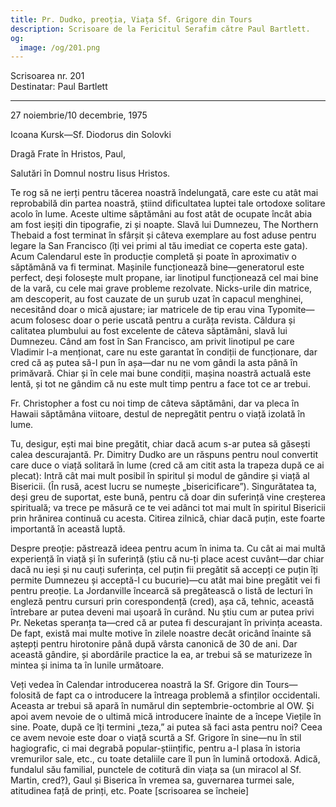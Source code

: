 ```yaml
---
title: Pr. Dudko, preoția, Viața Sf. Grigore din Tours
description: Scrisoare de la Fericitul Serafim către Paul Bartlett.
og:
  image: /og/201.png
---
```


<div style={{textAlign:'right', fontFamily:'monospace'}}>Scrisoarea nr. 201</div>
<div style={{textAlign:'left', fontFamily:'monospace'}}>Destinatar: Paul Bartlett</div>

---

27 noiembrie/10 decembrie, 1975

Icoana Kursk—Sf. Diodorus din Solovki

Dragă Frate în Hristos, Paul,

Salutări în Domnul nostru Iisus Hristos.

Te rog să ne ierți pentru tăcerea noastră îndelungată, care este cu atât mai reprobabilă din partea noastră, știind dificultatea luptei tale ortodoxe solitare acolo în lume. Aceste ultime săptămâni au fost atât de ocupate încât abia am fost ieșiți din tipografie, zi și noapte. Slavă lui Dumnezeu, The Northern Thebaid a fost terminat în sfârșit și câteva exemplare au fost aduse pentru legare la San Francisco (îți vei primi al tău imediat ce coperta este gata). Acum Calendarul este în producție completă și poate în aproximativ o săptămână va fi terminat. Mașinile funcționează bine—generatorul este perfect, deși folosește mult propane, iar linotipul funcționează cel mai bine de la vară, cu cele mai grave probleme rezolvate. Nicks-urile din matrice, am descoperit, au fost cauzate de un șurub uzat în capacul menghinei, necesitând doar o mică ajustare; iar matricele de tip erau vina Typomite—acum folosesc doar o perie uscată pentru a curăța revista. Căldura și calitatea plumbului au fost excelente de câteva săptămâni, slavă lui Dumnezeu. Când am fost în San Francisco, am privit linotipul pe care Vladimir l-a menționat, care nu este garantat în condiții de funcționare, dar cred că aș putea să-l pun în așa—dar nu ne vom gândi la asta până în primăvară. Chiar și în cele mai bune condiții, mașina noastră actuală este lentă, și tot ne gândim că nu este mult timp pentru a face tot ce ar trebui.

Fr. Christopher a fost cu noi timp de câteva săptămâni, dar va pleca în Hawaii săptămâna viitoare, destul de nepregătit pentru o viață izolată în lume.

Tu, desigur, ești mai bine pregătit, chiar dacă acum s-ar putea să găsești calea descurajantă. Pr. Dimitry Dudko are un răspuns pentru noul convertit care duce o viață solitară în lume (cred că am citit asta la trapeza după ce ai plecat): Intră cât mai mult posibil în spiritul și modul de gândire și viață al Bisericii. (În rusă, acest lucru se numește „bisericificare”). Singurătatea ta, deși greu de suportat, este bună, pentru că doar din suferință vine creșterea spirituală; va trece pe măsură ce te vei adânci tot mai mult în spiritul Bisericii prin hrănirea continuă cu acesta. Citirea zilnică, chiar dacă puțin, este foarte importantă în această luptă.

Despre preoție: păstrează ideea pentru acum în inima ta. Cu cât ai mai multă experiență în viață și în suferință (știu că nu-ți place acest cuvânt—dar chiar dacă nu ieși și nu cauți suferința, cel puțin fii pregătit să accepți ce puțin îți permite Dumnezeu și acceptă-l cu bucurie)—cu atât mai bine pregătit vei fi pentru preoție. La Jordanville încearcă să pregătească o listă de lecturi în engleză pentru cursuri prin corespondență (cred), așa că, tehnic, această întrebare ar putea deveni mai ușoară în curând. Nu știu cum ar putea privi Pr. Neketas speranța ta—cred că ar putea fi descurajant în privința aceasta. De fapt, există mai multe motive în zilele noastre decât oricând înainte să aștepți pentru hirotonire până după vârsta canonică de 30 de ani. Dar această gândire, și abordările practice la ea, ar trebui să se maturizeze în mintea și inima ta în lunile următoare.

Veți vedea în Calendar introducerea noastră la Sf. Grigore din Tours—folosită de fapt ca o introducere la întreaga problemă a sfinților occidentali. Aceasta ar trebui să apară în numărul din septembrie-octombrie al OW. Și apoi avem nevoie de o ultimă mică introducere înainte de a începe Viețile în sine. Poate, după ce îți termini „teza,” ai putea să faci asta pentru noi? Ceea ce avem nevoie este doar o viață scurtă a Sf. Grigore în sine—nu în stil hagiografic, ci mai degrabă popular-științific, pentru a-l plasa în istoria vremurilor sale, etc., cu toate detaliile care îl pun în lumină ortodoxă. Adică, fundalul său familial, punctele de cotitură din viața sa (un miracol al Sf. Martin, cred?), Gaul și Biserica în vremea sa, guvernarea turmei sale, atitudinea față de prinți, etc. Poate [scrisoarea se încheie]
